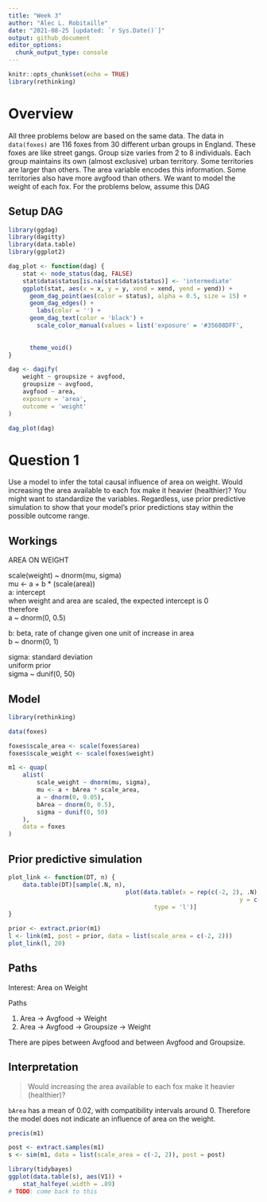 ```yaml
---
title: "Week 3"
author: "Alec L. Robitaille"
date: "2021-08-25 [updated: `r Sys.Date()`]"
output: github_document
editor_options: 
  chunk_output_type: console
---
```



```r
knitr::opts_chunk$set(echo = TRUE)
library(rethinking)
```

# Overview

All three problems below are based on the same data. The data in `data(foxes)`
are 116 foxes from 30 different urban groups in England. These foxes are like
street gangs. Group size varies from 2 to 8 individuals. Each group maintains
its own (almost exclusive) urban territory. Some territories are larger than
others. The area variable encodes this information. Some territories also have
more avgfood than others. We want to model the weight of each fox. For the
problems below, assume this DAG


## Setup DAG

```r
library(ggdag)
library(dagitty)
library(data.table)
library(ggplot2)

dag_plot <- function(dag) {
	stat <- node_status(dag, FALSE)
	stat$data$status[is.na(stat$data$status)] <- 'intermediate'
	ggplot(stat, aes(x = x, y = y, xend = xend, yend = yend)) +
	  geom_dag_point(aes(color = status), alpha = 0.5, size = 15) +
	  geom_dag_edges() +
		labs(color = '') + 
	  geom_dag_text(color = 'black') +
		scale_color_manual(values = list('exposure' = '#35608DFF',
																		 'outcome' = '#22A884FF',
																		 'intermediate' = 'grey50')) + 
	  theme_void()
}

dag <- dagify(
	weight ~ groupsize + avgfood,
	groupsize ~ avgfood,
	avgfood ~ area,
	exposure = 'area',
	outcome = 'weight'
)

dag_plot(dag)
```



# Question 1
Use a model to infer the total causal influence of area on weight. Would
increasing the area available to each fox make it heavier (healthier)? You might
want to standardize the variables. Regardless, use prior predictive simulation
to show that your model’s prior predictions stay within the possible outcome
range.


## Workings

AREA ON WEIGHT  

scale(weight) ~ dnorm(mu, sigma)  
mu <- a + b * (scale(area))  
a: intercept  
when weight and area are scaled, the expected intercept is 0  
therefore  
a ~ dnorm(0, 0.5)  

b: beta, rate of change given one unit of increase in area  
b ~ dnorm(0, 1)  

sigma: standard deviation  
uniform prior  
sigma ~ dunif(0, 50)  

## Model

```r
library(rethinking)

data(foxes)

foxes$scale_area <- scale(foxes$area)
foxes$scale_weight <- scale(foxes$weight)

m1 <- quap(
	alist(
		scale_weight ~ dnorm(mu, sigma),
		mu <- a + bArea * scale_area,
		a ~ dnorm(0, 0.05),
		bArea ~ dnorm(0, 0.5),
		sigma ~ dunif(0, 50)
	), 
	data = foxes
)
```

## Prior predictive simulation

```r
plot_link <- function(DT, n) {
	data.table(DT)[sample(.N, n), 
								 plot(data.table(x = rep(c(-2, 2), .N), 
								 								 y = c(V1, V2)),
								 		 type = 'l')]
}

prior <- extract.prior(m1)
l <- link(m1, post = prior, data = list(scale_area = c(-2, 2)))
plot_link(l, 20)
```

## Paths
Interest: Area on Weight

Paths

1. Area -> Avgfood -> Weight
2. Area -> Avgfood -> Groupsize -> Weight

There are pipes between Avgfood and between Avgfood and Groupsize. 

## Interpretation

> Would increasing the area available to each fox make it heavier (healthier)? 

`bArea` has a mean of 0.02, with compatibility intervals around 0. 
Therefore the model does not indicate an influence of 
area on the weight. 


```r
precis(m1)

post <- extract.samples(m1)
s <- sim(m1, data = list(scale_area = c(-2, 2)), post = post)

library(tidybayes)
ggplot(data.table(s), aes(V1)) +
	stat_halfeye(.width = .89)
# TODO: come back to this
```

